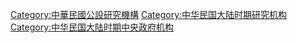 {{catmore}}

[[Category:中華民國公設研究機構|Category:中華民國公設研究機構]]
[[Category:中华民国大陆时期研究机构‎|Category:中华民国大陆时期研究机构‎]]
[[Category:中华民国大陆时期中央政府机构|Category:中华民国大陆时期中央政府机构]]